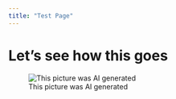```yaml
---
title: "Test Page"
---
```


# Let's see how this goes

![This picture was AI generated](resources/images/professional_picture.jpg){fig-align="center"}
